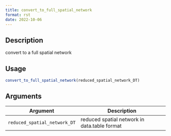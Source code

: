 ```yaml
--- 
title: convert_to_full_spatial_network 
format: rst 
date: 2022-10-06 
--- 
```


## Description

convert to a full spatial network


## Usage

```r
convert_to_full_spatial_network(reduced_spatial_network_DT)
```


## Arguments

Argument      |Description
------------- |----------------
`reduced_spatial_network_DT`     |     reduced spatial network in data.table format


